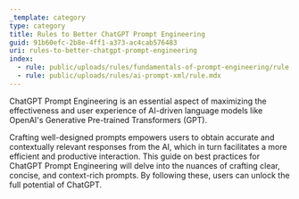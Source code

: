 ```yaml
---
_template: category
type: category
title: Rules to Better ChatGPT Prompt Engineering
guid: 91b60efc-2b8e-4ff1-a373-ac4cab576483
uri: rules-to-better-chatgpt-prompt-engineering
index:
  - rule: public/uploads/rules/fundamentals-of-prompt-engineering/rule.mdx
  - rule: public/uploads/rules/ai-prompt-xml/rule.mdx
---
```


ChatGPT Prompt Engineering is an essential aspect of maximizing the effectiveness and user experience of AI-driven language models like OpenAI's Generative Pre-trained Transformers (GPT).

Crafting well-designed prompts empowers users to obtain accurate and contextually relevant responses from the AI, which in turn facilitates a more efficient and productive interaction. This guide on best practices for ChatGPT Prompt Engineering will delve into the nuances of crafting clear, concise, and context-rich prompts. By following these, users can unlock the full potential of ChatGPT.
